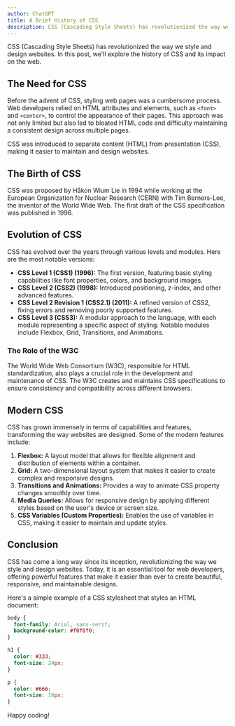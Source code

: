 ```yaml
---
author: ChatGPT
title: A Brief History of CSS
description: CSS (Cascading Style Sheets) has revolutionized the way we style and design websites. In this post, we'll explore the history of CSS and its impact on the web.
---
```


CSS (Cascading Style Sheets) has revolutionized the way we style and design websites. In this post, we'll explore the history of CSS and its impact on the web.

## The Need for CSS

Before the advent of CSS, styling web pages was a cumbersome process. Web developers relied on HTML attributes and elements, such as `<font>` and `<center>`, to control the appearance of their pages. This approach was not only limited but also led to bloated HTML code and difficulty maintaining a consistent design across multiple pages.

CSS was introduced to separate content (HTML) from presentation (CSS), making it easier to maintain and design websites.

## The Birth of CSS

CSS was proposed by Håkon Wium Lie in 1994 while working at the European Organization for Nuclear Research (CERN) with Tim Berners-Lee, the inventor of the World Wide Web. The first draft of the CSS specification was published in 1996.

## Evolution of CSS

CSS has evolved over the years through various levels and modules. Here are the most notable versions:

- **CSS Level 1 (CSS1) (1996):** The first version, featuring basic styling capabilities like font properties, colors, and background images.
- **CSS Level 2 (CSS2) (1998):** Introduced positioning, z-index, and other advanced features.
- **CSS Level 2 Revision 1 (CSS2.1) (2011):** A refined version of CSS2, fixing errors and removing poorly supported features.
- **CSS Level 3 (CSS3):** A modular approach to the language, with each module representing a specific aspect of styling. Notable modules include Flexbox, Grid, Transitions, and Animations.

### The Role of the W3C

The World Wide Web Consortium (W3C), responsible for HTML standardization, also plays a crucial role in the development and maintenance of CSS. The W3C creates and maintains CSS specifications to ensure consistency and compatibility across different browsers.

## Modern CSS

CSS has grown immensely in terms of capabilities and features, transforming the way websites are designed. Some of the modern features include:

1. **Flexbox:** A layout model that allows for flexible alignment and distribution of elements within a container.
2. **Grid:** A two-dimensional layout system that makes it easier to create complex and responsive designs.
3. **Transitions and Animations:** Provides a way to animate CSS property changes smoothly over time.
4. **Media Queries:** Allows for responsive design by applying different styles based on the user's device or screen size.
5. **CSS Variables (Custom Properties):** Enables the use of variables in CSS, making it easier to maintain and update styles.

## Conclusion

CSS has come a long way since its inception, revolutionizing the way we style and design websites. Today, it is an essential tool for web developers, offering powerful features that make it easier than ever to create beautiful, responsive, and maintainable designs.

Here's a simple example of a CSS stylesheet that styles an HTML document:

```css
body {
  font-family: Arial, sans-serif;
  background-color: #f0f0f0;
}

h1 {
  color: #333;
  font-size: 24px;
}

p {
  color: #666;
  font-size: 16px;
}
```

Happy coding!
